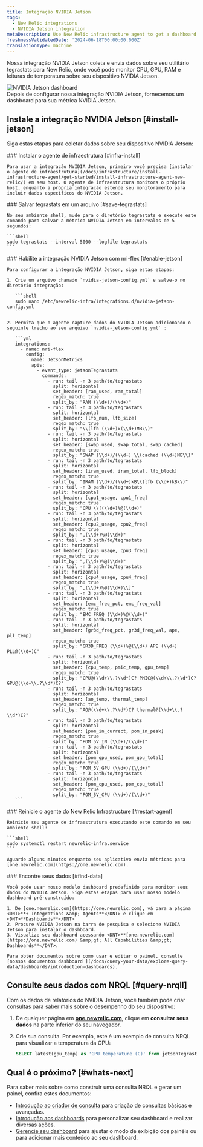 ```yaml
---
title: Integração NVIDIA Jetson
tags:
  - New Relic integrations
  - NVIDIA Jetson integration
metaDescription: Use New Relic infrastructure agent to get a dashboard with metrics from your NVIDIA Jetson.
freshnessValidatedDate: '2024-06-18T00:00:00.000Z'
translationType: machine
---
```


Nossa integração NVIDIA Jetson coleta e envia dados sobre seu utilitário tegrastats para New Relic, onde você pode monitor CPU, GPU, RAM e leituras de temperatura sobre seu dispositivo NVIDIA Jetson.

<img title="NVIDIA Jetson dashboard" alt="NVIDIA Jetson dashboard" src="/images/infrastructure_screenshot_full-nvidia-jetson-dashboard.webp" />

<figcaption>
  Depois de configurar nossa integração NVIDIA Jetson, fornecemos um dashboard para sua métrica NVIDIA Jetson.
</figcaption>

## Instale a integração NVIDIA Jetson [#install-jetson]

Siga estas etapas para coletar dados sobre seu dispositivo NVIDIA Jetson:

<Steps>
  <Step>
    ### Instalar o agente de infraestrutura [#infra-install]

    Para usar a integração NVIDIA Jetson, primeiro você precisa [instalar o agente de infraestrutura](/docs/infrastructure/install-infrastructure-agent/get-started/install-infrastructure-agent-new-relic/) em seu host. O agente de infraestrutura monitora o próprio host, enquanto a própria integração estende seu monitoramento para incluir dados específicos do NVIDIA Jetson.
  </Step>

  <Step>
    ### Salvar tegrastats em um arquivo [#save-tegrastats]

    No seu ambiente shell, mude para o diretório tegrastats e execute este comando para salvar a métrica NVIDIA Jetson em intervalos de 5 segundos:

    ```shell
    sudo tegrastats --interval 5000 --logfile tegrastats
    ```
  </Step>

  <Step>
    ### Habilite a integração NVIDIA Jetson com nri-flex [#enable-jetson]

    Para configurar a integração NVIDIA Jetson, siga estas etapas:

    1. Crie um arquivo chamado `nvidia-jetson-config.yml` e salve-o no diretório integração:

       ```shell
       sudo nano /etc/newrelic-infra/integrations.d/nvidia-jetson-config.yml
       ```

    2. Permita que o agente capture dados do NVIDIA Jetson adicionando o seguinte trecho ao seu arquivo `nvidia-jetson-config.yml` :

       ```yml
       integrations:
         - name: nri-flex
           config:
             name: JetsonMetrics
             apis:
               - event_type: jetsonTegrastats
                 commands:
                   - run: tail -n 3 path/to/tegrastats
                     split: horizontal
                     set_header: [ram_used, ram_total]
                     regex_match: true
                     split_by: "RAM (\\d+)/(\\d+)"
                   - run: tail -n 3 path/to/tegrastats
                     split: horizontal
                     set_header: [lfb_num, lfb_size]
                     regex_match: true
                     split_by: "\\(lfb (\\d+)x(\\d+)MB\\)"
                   - run: tail -n 3 path/to/tegrastats
                     split: horizontal
                     set_header: [swap_used, swap_total, swap_cached]
                     regex_match: true
                     split_by: "SWAP (\\d+)/(\\d+) \\(cached (\\d+)MB\\)" 
                   - run: tail -n 3 path/to/tegrastats
                     split: horizontal
                     set_header: [iram_used, iram_total, lfb_block]
                     regex_match: true
                     split_by: "IRAM (\\d+)/(\\d+)kB\\(lfb (\\d+)kB\\)"        
                   - run: tail -n 3 path/to/tegrastats
                     split: horizontal
                     set_header: [cpu1_usage, cpu1_freq]
                     regex_match: true
                     split_by: "CPU \\[(\\d+)%@(\\d+)" 
                   - run: tail -n 3 path/to/tegrastats
                     split: horizontal
                     set_header: [cpu2_usage, cpu2_freq]
                     regex_match: true
                     split_by: ",(\\d+)%@(\\d+)" 
                   - run: tail -n 3 path/to/tegrastats
                     split: horizontal
                     set_header: [cpu3_usage, cpu3_freq]
                     regex_match: true
                     split_by: ",(\\d+)%@(\\d+)" 
                   - run: tail -n 3 path/to/tegrastats
                     split: horizontal
                     set_header: [cpu4_usage, cpu4_freq]
                     regex_match: true
                     split_by: ",(\\d+)%@(\\d+)\\]"       
                   - run: tail -n 3 path/to/tegrastats
                     split: horizontal
                     set_header: [emc_freq_pct, emc_freq_val]
                     regex_match: true
                     split_by: "EMC_FREQ (\\d+)%@(\\d+)"
                   - run: tail -n 3 path/to/tegrastats
                     split: horizontal
                     set_header: [gr3d_freq_pct, gr3d_freq_val, ape, pll_temp]
                     regex_match: true
                     split_by: "GR3D_FREQ (\\d+)%@(\\d+) APE (\\d+) PLL@(\\d+)C" 
                   - run: tail -n 3 path/to/tegrastats
                     split: horizontal
                     set_header: [cpu_temp, pmic_temp, gpu_temp]
                     regex_match: true
                     split_by: "CPU@(\\d+\\.?\\d*)C? PMIC@(\\d+\\.?\\d*)C? GPU@(\\d+\\.?\\d*)C?"
                   - run: tail -n 3 path/to/tegrastats
                     split: horizontal
                     set_header: [ao_temp, thermal_temp]
                     regex_match: true
                     split_by: "AO@(\\d+\\.?\\d*)C? thermal@(\\d+\\.?\\d*)C?"
                   - run: tail -n 3 path/to/tegrastats
                     split: horizontal
                     set_header: [pom_in_currect, pom_in_peak]
                     regex_match: true
                     split_by: "POM_5V_IN (\\d+)/(\\d+)"
                   - run: tail -n 3 path/to/tegrastats
                     split: horizontal
                     set_header: [pom_gpu_used, pom_gpu_total]
                     regex_match: true
                     split_by: "POM_5V_GPU (\\d+)/(\\d+)"   
                   - run: tail -n 3 path/to/tegrastats
                     split: horizontal
                     set_header: [pom_cpu_used, pom_cpu_total]
                     regex_match: true
                     split_by: "POM_5V_CPU (\\d+)/(\\d+)"            
       ```
  </Step>

  <Step>
    ### Reinicie o agente do New Relic Infrastructure [#restart-agent]

    Reinicie seu agente de infraestrutura executando este comando em seu ambiente shell:

    ```shell
    sudo systemctl restart newrelic-infra.service
    ```

    Aguarde alguns minutos enquanto seu aplicativo envia métricas para [one.newrelic.com](https://one.newrelic.com).
  </Step>

  <Step>
    ### Encontre seus dados [#find-data]

    Você pode usar nosso modelo dashboard predefinido para monitor seus dados do NVIDIA Jetson. Siga estas etapas para usar nosso modelo dashboard pré-construído:

    1. De [one.newrelic.com](https://one.newrelic.com), vá para a página <DNT>**+ Integrations &amp; Agents**</DNT> e clique em <DNT>**Dashboards**</DNT>
    2. Procure NVIDIA Jetson na barra de pesquisa e selecione NVIDIA Jetson para instalar o dashboard.
    3. Visualize seu dashboard acessando <DNT>**[one.newrelic.com](https://one.newrelic.com) &amp;gt; All Capabilities &amp;gt; Dashboards**</DNT>.

    Para obter documentos sobre como usar e editar o painel, consulte [nossos documentos dashboard ](/docs/query-your-data/explore-query-data/dashboards/introduction-dashboards).
  </Step>
</Steps>

## Consulte seus dados com NRQL [#query-nrqll]

Com os dados de relatórios do NVIDIA Jetson, você também pode criar consultas para saber mais sobre o desempenho do seu dispositivo:

1. De qualquer página em **[one.newrelic.com](https://one.newrelic.com)**, clique em **consultar seus dados** na parte inferior do seu navegador.

2. Crie sua consulta. Por exemplo, este é um exemplo de consulta NRQL para visualizar a temperatura da GPU:

   ```sql
   SELECT latest(gpu_temp) as 'GPU temperature (C)' from jetsonTegrastats 
   ```

## Qual é o próximo? [#whats-next]

Para saber mais sobre como construir uma consulta NRQL e gerar um painel, confira estes documentos:

* [Introdução ao criador de consulta](/docs/query-your-data/explore-query-data/query-builder/introduction-query-builder) para criação de consultas básicas e avançadas.
* [Introdução aos dashboards](/docs/query-your-data/explore-query-data/dashboards/introduction-dashboards) para personalizar seu dashboard e realizar diversas ações.
* [Gerencie seu dashboard](/docs/query-your-data/explore-query-data/dashboards/manage-your-dashboard) para ajustar o modo de exibição dos painéis ou para adicionar mais conteúdo ao seu dashboard.